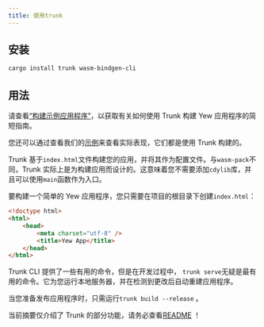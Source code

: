 ```yaml
---
title: 使用trunk
---
```


## 安装

```bash
cargo install trunk wasm-bindgen-cli
```

## 用法

请查看[“构建示例应用程序”](../build-a-sample-app.mdx)，以获取有关如何使用 Trunk 构建 Yew 应用程序的简短指南。

您还可以通过查看我们的[示例](https://github.com/yewstack/yew/tree/master/examples)来查看实际表现，它们都是使用 Trunk 构建的。

Trunk 基于`index.html`文件构建您的应用，并将其作为配置文件。与`wasm-pack`不同，Trunk 实际上是为构建应用而设计的。这意味着您不需要添加`cdylib`库，并且可以使用`main`函数作为入口。

要构建一个简单的 Yew 应用程序，您只需要在项目的根目录下创建`index.html`：

```html
<!doctype html>
<html>
    <head>
        <meta charset="utf-8" />
        <title>Yew App</title>
    </head>
</html>
```

Trunk CLI 提供了一些有用的命令，但是在开发过程中， `trunk serve`无疑是最有用的命令。它为您运行本地服务器，并在检测到更改后自动重建应用程序。

当您准备发布应用程序时，只需运行`trunk build --release` 。

当前摘要仅介绍了 Trunk 的部分功能，请务必查看[README](https://github.com/thedodd/trunk) ！
